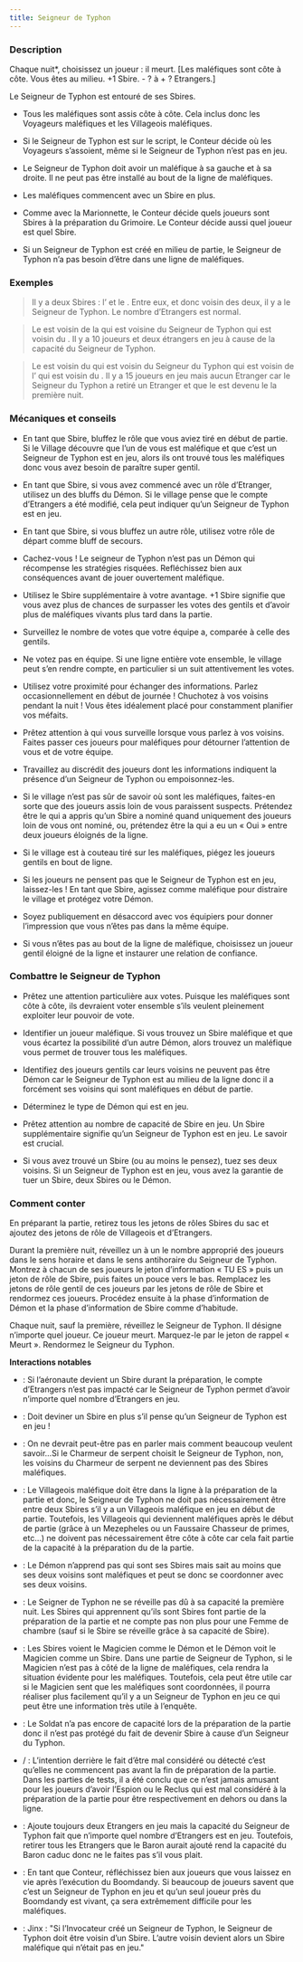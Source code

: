 ```yaml
---
title: Seigneur de Typhon
---
```



<Role SEIGNEUR_DE_TYPHON header />

### Description

Chaque nuit*, choisissez un joueur : il meurt. [Les maléfiques sont côte à côte. Vous êtes au milieu. +1 Sbire. - ? à + ? Etrangers.]

Le Seigneur de Typhon est entouré de ses Sbires.

-	Tous les maléfiques sont assis côte à côte. Cela inclus donc les Voyageurs maléfiques et les Villageois maléfiques.

-	Si le Seigneur de Typhon est sur le script, le Conteur décide où les Voyageurs s’assoient, même si le Seigneur de Typhon n’est pas en jeu.

-	Le Seigneur de Typhon doit avoir un maléfique à sa gauche et à sa droite. Il ne peut pas être installé au bout de la ligne de maléfiques.

-	Les maléfiques commencent avec un Sbire en plus.

-	Comme avec la Marionnette, le Conteur décide quels joueurs sont Sbires à la préparation du Grimoire. Le Conteur décide aussi quel joueur est quel Sbire.

-	Si un Seigneur de Typhon est créé en milieu de partie, le Seigneur de Typhon n’a pas besoin d’être dans une ligne de maléfiques.

### Exemples

> Il y a deux Sbires : l’<Role ORGUE_DE_BARBARIE /> et le <Role MEZEPHELES />. Entre eux, et donc voisin des deux, il y a le Seigneur de Typhon. Le nombre d’Etrangers est normal.

> Le <Role VIZIR /> est voisin de la <Role HARPIE /> qui est voisine du Seigneur de Typhon qui est voisin du <Role GOBELIN />. Il y a 10 joueurs et deux étrangers en jeu à cause de la capacité du Seigneur de Typhon.

> Le <Role PROPHETE_DE_L_EFFROI /> est voisin du <Role BOOMDANDY /> qui est voisin du Seigneur du Typhon qui est voisin de l’<Role EMPOISONNEUR /> qui est voisin du <Role CONSPIRATEUR />. Il y a 15 joueurs en jeu mais aucun Etranger car le Seigneur du Typhon a retiré un Etranger et que le <Role MAITRE_DES_PUZZLES /> est devenu le <Role BOOMDANDY /> la première nuit. 

### Mécaniques et conseils

- En tant que Sbire, bluffez le rôle que vous aviez tiré en début de partie. Si le Village découvre que l’un de vous est maléfique et que c’est un Seigneur de Typhon est en jeu, alors ils ont trouvé tous les maléfiques donc vous avez besoin de paraître super gentil.

- En tant que Sbire, si vous avez commencé avec un rôle d’Etranger, utilisez un des bluffs du Démon. Si le village pense que le compte d’Etrangers a été modifié, cela peut indiquer qu’un Seigneur de Typhon est en jeu.

- En tant que Sbire, si vous bluffez un autre rôle, utilisez votre rôle de départ comme bluff de secours.

- Cachez-vous ! Le seigneur de Typhon n’est pas un Démon qui récompense les stratégies risquées. Refléchissez bien aux conséquences avant de jouer ouvertement maléfique.

- Utilisez le Sbire supplémentaire à votre avantage. +1 Sbire signifie que vous avez plus de chances de surpasser les votes des gentils et d’avoir plus de maléfiques vivants plus tard dans la partie.

- Surveillez le nombre de votes que votre équipe a, comparée à celle des gentils.

- Ne votez pas en équipe. Si une ligne entière vote ensemble, le village peut s’en rendre compte, en particulier si un <Role FLEURISTE /> suit attentivement les votes.

- Utilisez votre proximité pour échanger des informations. Parlez occasionnellement en début de journée ! Chuchotez à vos voisins pendant la nuit ! Vous êtes idéalement placé pour constamment planifier vos méfaits.

- Prêtez attention à qui vous surveille lorsque vous parlez à vos voisins. Faites passer ces joueurs pour maléfiques pour détourner l’attention de vous et de votre équipe.

- Travaillez au discrédit des joueurs dont les informations indiquent la présence d’un Seigneur de Typhon ou empoisonnez-les. 

- Si le village n’est pas sûr de savoir où sont les maléfiques, faites-en sorte que des joueurs assis loin de vous paraissent suspects. Prétendez être le <Role CRIEUR /> qui a appris qu’un Sbire a nominé quand uniquement des joueurs loin de vous ont nominé, ou, prétendez être la <Role VOYANTE /> qui a eu un « Oui » entre deux joueurs éloignés de la ligne.

- Si le village est à couteau tiré sur les maléfiques, piégez les joueurs gentils en bout de ligne.

- Si les joueurs ne pensent pas que le Seigneur de Typhon est en jeu, laissez-les ! En tant que Sbire, agissez comme maléfique pour distraire le village et protégez votre Démon.

- Soyez publiquement en désaccord avec vos équipiers pour donner l’impression que vous n’êtes pas dans la même équipe.

- Si vous n’êtes pas au bout de la ligne de maléfique, choisissez un joueur gentil éloigné de la ligne et instaurer une relation de confiance.

### Combattre le Seigneur de Typhon

- Prêtez une attention particulière aux votes. Puisque les maléfiques sont côte à côte, ils devraient voter ensemble s’ils veulent pleinement exploiter leur pouvoir de vote.

- Identifier un joueur maléfique. Si vous trouvez un Sbire maléfique et que vous écartez la possibilité d’un autre Démon, alors trouvez un maléfique vous permet de trouver tous les maléfiques.

- Identifiez des joueurs gentils car leurs voisins ne peuvent pas être Démon car le Seigneur de Typhon est au milieu de la ligne donc il a forcément ses voisins qui sont maléfiques en début de partie.

- Déterminez le type de Démon qui est en jeu.

- Prêtez attention au nombre de capacité de Sbire en jeu. Un Sbire supplémentaire signifie qu’un Seigneur de Typhon est en jeu. Le savoir est crucial.

- Si vous avez trouvé un Sbire (ou au moins le pensez), tuez ses deux voisins. Si un Seigneur de Typhon est en jeu, vous avez la garantie de tuer un Sbire, deux Sbires ou le Démon.

### Comment conter

En préparant la partie, retirez tous les jetons de rôles Sbires du sac et ajoutez des jetons de rôle de Villageois et d’Etrangers.

Durant la première nuit, réveillez un à un le nombre approprié des joueurs dans le sens horaire et dans le sens antihoraire du Seigneur de Typhon. Montrez à chacun de ses joueurs le jeton d’information « TU ES » puis un jeton de rôle de Sbire, puis faites un pouce vers le bas. Remplacez les jetons de rôle gentil de ces joueurs par les jetons de rôle de Sbire et rendormez ces joueurs. Procédez ensuite à la phase d’information de Démon et la phase d’information de Sbire comme d’habitude.

Chaque nuit, sauf la première, réveillez le Seigneur de Typhon. Il désigne n’importe quel joueur. Ce joueur meurt. Marquez-le par le jeton de rappel « Meurt ». Rendormez le Seigneur du Typhon.

**Interactions notables**

- <Role AERONAUTE /> : Si l’aéronaute devient un Sbire durant la préparation, le compte d’Etrangers n’est pas impacté car le Seigneur de Typhon permet d’avoir n’importe quel nombre d’Etrangers en jeu.

- <Role ALSAAHIR /> : Doit deviner un Sbire en plus s’il pense qu’un Seigneur de Typhon est en jeu !

- <Role CHARMEUR_DE_SERPENT /> : On ne devrait peut-être pas en parler mais comment beaucoup veulent savoir…Si le Charmeur de serpent choisit le Seigneur de Typhon, non, les voisins du Charmeur de serpent ne deviennent pas des Sbires maléfiques.

- <Role CHASSEUR_DE_PRIMES /> : Le Villageois maléfique doit être dans la ligne à la préparation de la partie et donc, le Seigneur de Typhon ne doit pas nécessairement être entre deux Sbires s’il y a un Villageois maléfique en jeu en début de partie. Toutefois, les Villageois qui deviennent maléfiques après le début de partie (grâce à un Mezepheles ou un Faussaire Chasseur de primes, etc…) ne doivent pas nécessairement être côte à côte car cela fait partie de la capacité à la préparation du de la partie.

- <Role CULTIVATEUR_DE_PAVOT /> : Le Démon n’apprend pas qui sont ses Sbires mais sait au moins que ses deux voisins sont maléfiques et peut se donc se coordonner avec ses deux voisins.

- <Role FEMME_DE_CHAMBRE /> : Le Seigner de Typhon ne se réveille pas dû à sa capacité la première nuit. Les Sbires qui apprennent qu’ils sont Sbires font partie de la préparation de la partie et ne compte pas non plus pour une Femme de chambre (sauf si le Sbire se réveille grâce à sa capacité de Sbire).

- <Role MAGICIEN /> : Les Sbires voient le Magicien comme le Démon et le Démon voit le Magicien comme un Sbire. Dans une partie de Seigneur de Typhon, si le Magicien n’est pas à côté de la ligne de maléfiques, cela rendra la situation évidente pour les maléfiques. Toutefois, cela peut être utile car si le Magicien sent que les maléfiques sont coordonnées, il pourra réaliser plus facilement qu’il y a un Seigneur de Typhon en jeu ce qui peut être une information très utile à l’enquête.

- <Role SOLDAT /> : Le Soldat n’a pas encore de capacité lors de la préparation de la partie donc il n’est pas protégé du fait de devenir Sbire à cause d’un Seigneur du Typhon.

- <Role RECLUS /> / <Role ESPION /> : L’intention derrière le fait d’être mal considéré ou détecté c’est qu’elles ne commencent pas avant la fin de préparation de la partie. Dans les parties de tests, il a été conclu que ce n’est jamais amusant pour les joueurs d’avoir l’Espion ou le Reclus qui est mal considéré à la préparation de la partie pour être respectivement en dehors ou dans la ligne.

- <Role BARON /> : Ajoute toujours deux Etrangers en jeu mais la capacité du Seigneur de Typhon fait que n’importe quel nombre d’Etrangers est en jeu. Toutefois, retirer tous les Etrangers que le Baron aurait ajouté rend la capacité du Baron caduc donc ne le faites pas s’il vous plait. 

- <Role BOOMDANDY /> : En tant que Conteur, réfléchissez bien aux joueurs que vous laissez en vie après l’exécution du Boomdandy. Si beaucoup de joueurs savent que c’est un Seigneur de Typhon en jeu et qu’un seul joueur près du Boomdandy est vivant, ça sera extrêmement difficile pour les maléfiques.

- <Role INVOCATEUR /> : Jinx : "Si l’Invocateur créé un Seigneur de Typhon, le Seigneur de Typhon doit être voisin d’un Sbire. L’autre voisin devient alors un Sbire maléfique qui n’était pas en jeu."